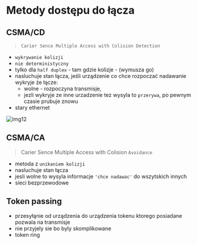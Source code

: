 # Metody dostępu do łącza

## CSMA/CD

> `Carier Sence Multiple Access with Colision Detection`

- `wykrywanie kolizji`
- `nie deterministyczny`
- tylko dla `half duplex` - tam gdzie kolizje - (wymusza go)
- nasluchuje stan łącza, jeśli urządzenie co chce rozpoczać nadawanie wykryje że łącze:
  - wolne - rozpoczyna transmisje,
  - jezli wykryje ze inne urzadzenie tez wysyla to `przerywa`, po pewnym czasie prubuje znowu
- stary ethernet

![img12](/lab2/img/img12.webp)

## CSMA/CA

> Carier Sence Multiple Access with Colision `Avoidance`

- metoda z `unikaniem kolizji`
- nasluchuje stan łącza
- jesli wolne to wysyla informacje `'chce nadawac'` do wszytskich innych
- sieci bezprzewodowe

## Token passing

- przesyłąnie od urządzenia do urządzenia tokenu ktorego posiadane pozwala na transmisje
- nie przyjely sie bo byly skomplikowane
- token ring
